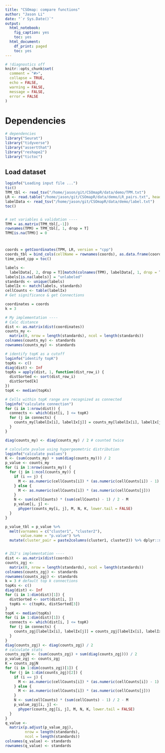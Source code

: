 ```yaml
---
title: "CSOmap: compare functions"
author: "Jason Li"
date: "`r Sys.Date()`"
output:
  html_notebook:
    fig_caption: yes
    toc: yes
  html_document:
    df_print: paged
    toc: yes
---
```


```r
# !diagnostics off
knitr::opts_chunk$set(
  comment = "#>",
  collapse = TRUE,
  echo = FALSE,
  warning = FALSE,
  message = FALSE,
  error = FALSE
)
```

# Dependencies
```r
# dependencies
library("Seurat")
library("tidyverse")
library("assertthat")
library("reshape2")
library("tictoc")


```

## Load dataset
```r
loginfo("Loading input file ...")
tic()
TPM_tbl <- read_tsv("/home/jason/git/CSOmapR/data/demo/TPM.txt")
LR <- read.table("/home/jason/git/CSOmapR/data/demo/LR_pairs.txt", header = FALSE, sep = "\t")
labelData <- read_tsv("/home/jason/git/CSOmapR/data/demo/label.txt")
toc()


# set variables & validation ----
TPM = as.matrix(TPM_tbl[,-1])
rownames(TPM) = TPM_tbl[, 1, drop = T] 
TPM[is.na(TPM)] = 0

```

# 
```r
coords = getCoordinates(TPM, LR, version = "cpp")
coords_tbl = bind_cols(cellName = rownames(coords), as.data.frame(coords))
time_used_cpp = toc()

labels <-
  labelData[, 2, drop = T][match(colnames(TPM), labelData[, 1, drop = T])]
labels[is.na(labels)] = "unlabeled"
standards <- unique(labels)
labelIx <- match(labels, standards)
cellCounts <- table(labelIx)
# Get significance & get Connections

coordinates = coords
k = 3
```

```r

# My implementation ----
# Calc distance
dist <- as.matrix(dist(coordinates))
counts_my <-
  matrix(0, nrow = length(standards), ncol = length(standards))
colnames(counts_my) <- standards
rownames(counts_my) <- standards

# identify topK as a cutoff
loginfo("identify topK")
topKs <- c()
diag(dist) <- Inf
topKs = apply(dist, 1, function(dist_row_i) {
  distSorted <- sort(dist_row_i)
  distSorted[k]
})
topK <- median(topKs)

# Cells within topK range are recognized as connected
loginfo("calculate connection")
for (i in 1:nrow(dist)) {
  connects <- which(dist[i, ] <= topK)
  for (j in connects) {
    counts_my[labelIx[i], labelIx[j]] = counts_my[labelIx[i], labelIx[j]] + 1
  }
}

diag(counts_my) <- diag(counts_my) / 2 # counted twice

# calculate pvalue using hypergeometric distribution
loginfo("calculate pvalues")
K <- (sum(counts_my) + sum(diag(counts_my))) / 2
p_value <- counts_my
for (i in 1:nrow(counts_my)) {
  for (j in 1:ncol(counts_my)) {
    if (i == j) {
      M <- as.numeric(cellCounts[i]) * (as.numeric(cellCounts[i]) - 1)
    } else {
      M <- as.numeric(cellCounts[i]) * (as.numeric(cellCounts[j]))
    }
    N <- sum(cellCounts) * (sum(cellCounts) - 1) / 2 - M
    p_value[i, j] <-
      phyper(counts_my[i, j], M, N, K, lower.tail = FALSE)
  }
}

p_value_tbl = p_value %>%
  melt(varnames = c("cluster1", "cluster2"),
       value.name = "p.value") %>%
  mutate(cluster_pair = paste2columns(cluster1, cluster2)) %>% dplyr::select(cluster_pair, p.value) %>% distinct() %>% mutate(q.value = p.adjust(p.value))


# ZGJ's implementation ----
dist <- as.matrix(dist(coords))
counts_zgj <-
  matrix(0, nrow = length(standards), ncol = length(standards))
colnames(counts_zgj) <- standards
rownames(counts_zgj) <- standards
k = 3 # default top k connections
topKs <- c()
diag(dist) <- Inf
for (i in 1:dim(dist)[1]) {
  distSorted <- sort(dist[i, ])
  topKs <- c(topKs, distSorted[3])
}
topK <- median(topKs)
for (i in 1:dim(dist)[1]) {
  connects <- which(dist[i, ] <= topK)
  for (j in connects) {
    counts_zgj[labelIx[i], labelIx[j]] = counts_zgj[labelIx[i], labelIx[j]] + 1
  }
}
diag(counts_zgj) <- diag(counts_zgj) / 2
# calculate stats
counts_zgjN <- (sum(counts_zgj) + sum(diag(counts_zgj))) / 2
p_value_zgj <- counts_zgj
K = counts_zgjN
for (i in 1:dim(counts_zgj)[1]) {
  for (j in 1:dim(counts_zgj)[2]) {
    if (i == j) {
      M <- as.numeric(cellCounts[i]) * (as.numeric(cellCounts[i]) - 1)
    } else {
      M <- as.numeric(cellCounts[i]) * (as.numeric(cellCounts[j]))
    }
    N <- sum(cellCounts) * (sum(cellCounts) - 1) / 2 - M
    p_value_zgj[i, j] <-
      phyper(counts_zgj[i, j], M, N, K, lower.tail = FALSE)
  }
}
q_value <-
  matrix(p.adjust(p_value_zgj),
         nrow = length(standards),
         ncol = length(standards))
colnames(q_value) <- standards
rownames(q_value) <- standards
  
```


